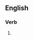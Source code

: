 {{also|reframes}}

==English==

===Verb===
{{head|en|verb form}}

# {{en-third-person singular of|re-frame}}